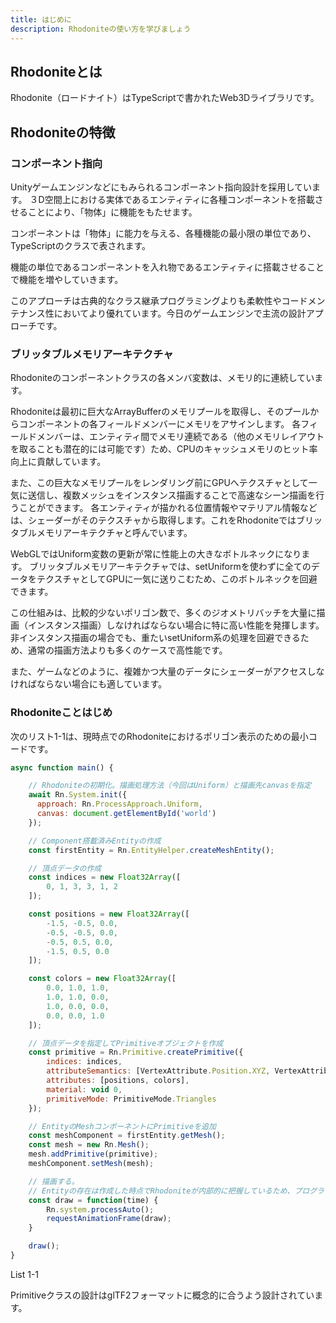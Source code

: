 ```yaml
---
title: はじめに
description: Rhodoniteの使い方を学びましょう
---
```



<DocLayout>

## Rhodoniteとは

Rhodonite（ロードナイト）はTypeScriptで書かれたWeb3Dライブラリです。

## Rhodoniteの特徴

### コンポーネント指向

Unityゲームエンジンなどにもみられるコンポーネント指向設計を採用しています。
３D空間上における実体であるエンティティに各種コンポーネントを搭載させることにより、「物体」に機能をもたせます。

コンポーネントは「物体」に能力を与える、各種機能の最小限の単位であり、TypeScriptのクラスで表されます。

機能の単位であるコンポーネントを入れ物であるエンティティに搭載させることで機能を増やしていきます。

このアプローチは古典的なクラス継承プログラミングよりも柔軟性やコードメンテナンス性においてより優れています。今日のゲームエンジンで主流の設計アプローチです。

### ブリッタブルメモリアーキテクチャ

Rhodoniteのコンポーネントクラスの各メンバ変数は、メモリ的に連続しています。

Rhodoniteは最初に巨大なArrayBufferのメモリプールを取得し、そのプールからコンポーネントの各フィールドメンバーにメモリをアサインします。
各フィールドメンバーは、エンティティ間でメモリ連続である（他のメモリレイアウトを取ることも潜在的には可能です）ため、CPUのキャッシュメモリのヒット率向上に貢献しています。

また、この巨大なメモリプールをレンダリング前にGPUへテクスチャとして一気に送信し、複数メッシュをインスタンス描画することで高速なシーン描画を行うことができます。
各エンティティが描かれる位置情報やマテリアル情報などは、シェーダーがそのテクスチャから取得します。これをRhodoniteではブリッタブルメモリアーキテクチャと呼んでいます。

WebGLではUniform変数の更新が常に性能上の大きなボトルネックになります。
ブリッタブルメモリアーキテクチャでは、setUniformを使わずに全てのデータをテクスチャとしてGPUに一気に送りこむため、このボトルネックを回避できます。

この仕組みは、比較的少ないポリゴン数で、多くのジオメトリバッチを大量に描画（インスタンス描画）しなければならない場合に特に高い性能を発揮します。
非インスタンス描画の場合でも、重たいsetUniform系の処理を回避できるため、通常の描画方法よりも多くのケースで高性能です。

また、ゲームなどのように、複雑かつ大量のデータにシェーダーがアクセスしなければならない場合にも適しています。

### Rhodoniteことはじめ

次のリスト1-1は、現時点でのRhodoniteにおけるポリゴン表示のための最小コードです。

```javascript
async function main() {

    // Rhodoniteの初期化。描画処理方法（今回はUniform）と描画先canvasを指定
    await Rn.System.init({
      approach: Rn.ProcessApproach.Uniform,
      canvas: document.getElementById('world')
    });

    // Component搭載済みEntityの作成
    const firstEntity = Rn.EntityHelper.createMeshEntity();

    // 頂点データの作成
    const indices = new Float32Array([
        0, 1, 3, 3, 1, 2
    ]);

    const positions = new Float32Array([
        -1.5, -0.5, 0.0,
        -0.5, -0.5, 0.0,
        -0.5, 0.5, 0.0,
        -1.5, 0.5, 0.0
    ]);

    const colors = new Float32Array([
        0.0, 1.0, 1.0,
        1.0, 1.0, 0.0,
        1.0, 0.0, 0.0,
        0.0, 0.0, 1.0
    ]);

    // 頂点データを指定してPrimitiveオブジェクトを作成
    const primitive = Rn.Primitive.createPrimitive({
        indices: indices,
        attributeSemantics: [VertexAttribute.Position.XYZ, VertexAttribute.Color0.XYZ],
        attributes: [positions, colors],
        material: void 0,
        primitiveMode: PrimitiveMode.Triangles
    });

    // EntityのMeshコンポーネントにPrimitiveを追加
    const meshComponent = firstEntity.getMesh();
    const mesh = new Rn.Mesh();
    mesh.addPrimitive(primitive);
    meshComponent.setMesh(mesh);

    // 描画する。
    // Entityの存在は作成した時点でRhodoniteが内部的に把握しているため、プログラマが明示的にシステムにEntityを登録する必要はありません。
    const draw = function(time) {
        Rn.system.processAuto();
        requestAnimationFrame(draw);
    }

    draw();
}
```
List 1-1

Primitiveクラスの設計はglTF2フォーマットに概念的に合うよう設計されています。

</DocLayout>
